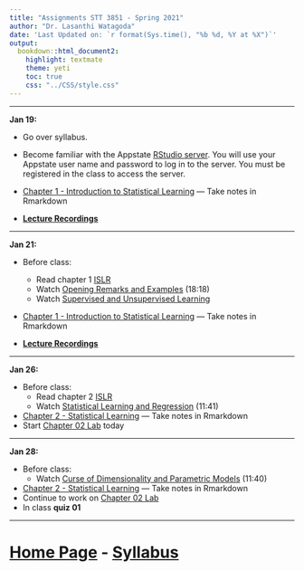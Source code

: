 ```yaml
---
title: "Assignments STT 3851 - Spring 2021"
author: "Dr. Lasanthi Watagoda"
date: 'Last Updated on: `r format(Sys.time(), "%b %d, %Y at %X")`'
output: 
  bookdown::html_document2: 
    highlight: textmate
    theme: yeti
    toc: true
    css: "../CSS/style.css"
---
```


***

**Jan 19:**

* Go over syllabus.
* Become familiar with the Appstate [RStudio server](https://mathr.math.appstate.edu/). You will use your Appstate user name and password to log in to the server.  You must be registered in the class to access the server.
* [Chapter 1 - Introduction to Statistical Learning](../LectureNotesSp2021/Chapter1.html) --- Take notes in Rmarkdown

* [**Lecture Recordings**](https://appstate.zoom.us/rec/share/TubZpEsgB2_XEgW7lMm-CrGfhLW3qd38Lm-0aSDJxe5TsGZpb03sy6LiVxXMcFQE.u4WtYhrRbq8gLeeQ)


***

<!--
* Sign-up for free accounts on [GitHub](https://github.com) and [Rpubs](https://rpubs.com).
* When you register for a free individual GitHub account, request a [student discount](https://education.github.com) to obtain a few private repositories as well as unlimited public repositories.  Please use something similar to **first_name_last_name** as your username when you register with GitHub.  For example, my username on GitHub is *lasanthiwatagoda*. If you have a popular name such as John Smith, you may need to provide some other distinquishing characteristic in your username.  Please use the same **username** for your account on Rpubs. 
* Once you have a GitHub account, send an email to lasanthi@appstate.edu with a Subject line of **STT3851 - GitHub Username**, and tell me in the body of your email your first name, last name, and your GitHub username.  I will then manually add you as a team member to the repository in the Lasanthi-ASU organization that has your name (**Last_name-First_name**).  This repository will be where you store all of your work for this course.  I will also change your repository to a private repository.

* [Statistics Review](../Rmarkdown/StatReview.html)--- take notes
* Homework: 
    + Read [Getting used to R, RStudio, and R Markdown](https://ismayc.github.io/rbasics-book/)
    
    ```block2
 Most due dates are 5 p.m. Friday for assignments.

```  
-->


**Jan 21:**

* Before class:
    + Read chapter 1 [ISLR](http://www-bcf.usc.edu/~gareth/ISL/ISLR%20Sixth%20Printing.pdf)
    + Watch [Opening Remarks and Examples](https://www.youtube.com/watch?v=2wLfFB_6SKI) (18:18)
    + Watch [Supervised and Unsupervised Learning](https://www.youtube.com/watch?v=LvaTokhYnDw)
  
* [Chapter 1 - Introduction to Statistical Learning](../LectureNotesSp2021/Chapter1.html) --- Take notes in Rmarkdown

* [**Lecture Recordings**](https://appstate.zoom.us/rec/share/mdNgULvakbQHepiCYE7ilNqUhzmfRAHE5Ba9dFZUIcY0AaqzipH1vX1lPdqgzZfy.Try1DYm6otXhZliA)



***

**Jan 26:**

* Before class:
    + Read chapter 2 [ISLR](http://www-bcf.usc.edu/~gareth/ISL/ISLR%20Sixth%20Printing.pdf)
    + Watch [Statistical Learning and Regression](https://www.youtube.com/watch?v=WjyuiK5taS8) (11:41)

* [Chapter 2 - Statistical Learning](../LectureNotesSp2021/Chapter2.html) --- Take notes in Rmarkdown
* Start [Chapter 02 Lab]() today

***
<!--
* Before class:
    + Read/review [Getting used to R, RStudio, and R Markdown](https://ismayc.github.io/rbasics-book/)
    + Read the [Git and GitHub](http://r-pkgs.had.co.nz/git.html) chapter from Hadley Wickham's book [R Packages](http://r-pkgs.had.co.nz/)
    
* Follow the directions from [Happy Git and GitHub for the useR](http://happygitwithr.com/) to [Introduce yourself to Git](http://happygitwithr.com/hello-git.html), [Connect to GitHub](http://happygitwithr.com/push-pull-github.html), and [Cache credentials for HTTPS](http://happygitwithr.com/credential-caching.html).

* Read/review Chapters 1-2 of [bookdown: Authoring Books and Technical Documents with R Markdown](https://bookdown.org/yihui/bookdown/)
-->



**Jan 28:**

<!--* Before class:
    + [Watch Managing Change with RStudio]( https://www.rstudio.com/resources/webinars/rstudio-essentials-webinar-series-managing-change-part-1/) (37 minutes)-->
* Before class:
    + Watch [Curse of Dimensionality and Parametric Models](https://www.youtube.com/watch?v=UvxHOkYQl8g) (11:40)
    
* [Chapter 2 - Statistical Learning](../LectureNotesSp2021/Chapter2.html) --- Take notes in Rmarkdown
* Continue to work on [Chapter 02 Lab]() 
* In class **quiz 01**

***

<!--


**Feb 02:**

* [Chapter 2 - Statistical Learning](../Rmarkdown/StatReview.html) --- Take notes in Rmarkdown
* Continue to work on [Chapter 02 Lab]() 


**Feb 04:**

* Before class:
    + Watch [Assessing Model Accuracy and Bias-Variance Trade-off](https://www.youtube.com/watch?v=VusKAosxxyk) (10:04)

* [Chapter 2 - Statistical Learning](../Rmarkdown/StatReview.html) --- Take notes in Rmarkdown
* Continue to work on [Chapter 02 Lab]() 
* In class **quiz 03**

**Feb 9:**

* [Chapter 2 - Statistical Learning](../Rmarkdown/StatReview.html) --- Take notes in Rmarkdown
* [Chapter 02 Lab]() due


**Feb 11:**




**Feb 12:**

* Before class:
    + Refer to [_bookdown: Authoring Books and Technical Documents with R Markdown_](https://bookdown.org/yihui/bookdown/) as needed
* [Bias-Variance Trade-Off](../Rmarkdown/BiasVariance.pdf)
* [K-Nearest Neighbors Algorithm](../2-13-18/KNN.html)
* [Chapter 02 Lab](../Rmarkdown/Fall2019/Chapter_2_Lab.html)
* In class **quiz 04**

**Feb 14:**

* Chapter 02 Lab




**Feb 19:**

* Before class:
    + Read pages 59-82 of [ISLR](http://www-bcf.usc.edu/~gareth/ISL/ISLR%20Sixth%20Printing.pdf)
    + Watch [Simple Linear Regression and Confidence Intervals](https://www.youtube.com/watch?v=PsE9UqoWtS4) (13:01)
    + Watch [Hypothesis Testing ](https://www.youtube.com/watch?v=J6AdoiNUyWI) (8:24)
    + Watch [Multiple Linear Regression and Interpreting Regression Coefficients ](https://www.youtube.com/watch?v=1hbCJyM9ccs) (15:38)
<!--* Discuss [Chapter 2 and 3 material](../Rmarkdown/Chap2Slides.html)

* Lecture - Chapter 03 (3.1, 3.2)

* In class **quiz 05**
```block
**Lab 01**

* Start: Reproduce [Writing Assignment](../Rmarkdown/WritingAssignment.html).  

* Submit your html file to github **Lab 1** folder, no later than 5 pm Feb 21.

```





**Feb 21:**

* Before class:
    + Read pages 82-120 [ISLR](http://www-bcf.usc.edu/~gareth/ISL/ISLR%20Sixth%20Printing.pdf)
    + Watch [Model Selection and Qualitative Predictors](https://www.youtube.com/watch?v=3T6RXmIHbJ4) (14:51)
    + Watch [Interactions and Nonlinearity](https://www.youtube.com/watch?v=IFzVxLv0TKQ) (14:16)
    + Watch [Lab: Linear Regression](https://www.youtube.com/watch?v=5ONFqIk3RFg) (22:10)
* Lecture - Chapter 03  - Take Notes

* [Download this `textbooks.bib` file](../Rmarkdown/Fall2019/textbooks.bib)

**Feb 26:**

* Lecture - Chapter 03  - Take Notes

```block
**Lab 02**

* Start: Reproduce [Lab: Linear Regression](../Rmarkdown/LabChap3.html).  

* Submit your html file to github **Lab 2** folder, no later than 5 pm Mar 17.

```

**Feb 28:**

* Lecture - Chapter 03  - Take Notes



**~~Mar 04 - Mar 08:~~ ** **No Class - Spring Break**

**Mar 12:**

* In class **quiz 06**


* Lecture - Chapter 03  - Take Notes
<!--* [Work on Project 1](../Rmarkdown/DirectionsMHP.html)-->
<!--* [Code for class notes](../Rmarkdown/BodyTemperatures.html)


**Mar 14:**

* Lecture - Chapter 03 - Take Notes
* [Chapter 3 Applied Problems](../3-15-18/ch3_applied.pdf)




**Mar 19:**



```block

**Project 01**

* [Start Project 1](http://www.amstat.org/publications/jse/v16n2/datasets.pardoe.html) - Read the hyperlinked paper. 
* [Directions for the complete project 1](../Rmarkdown/DirectionsMHP2018.html). 
* The data set can be downloaded from http://www.amstat.org/publications/jse/datasets/homes76.dat.txt, while the code book is available from http://www.amstat.org/publications/jse/datasets/homes76.txt

* Submit your html file to github **Project 01** folder, no later than 5 pm April 3rd.
```


**Mar 21:**

* Exam 1

**Mar 26:**

* In class **quiz 07**

* Before class:
    + Read chapter 5 [ISLR](http://www-bcf.usc.edu/~gareth/ISL/ISLR%20Sixth%20Printing.pdf)
    + Watch [Estimating Prediction Error and Validation Set Approach](https://www.youtube.com/watch?v=_2ij6eaaSl0) (14:01)
    + Watch [K-fold Cross-Validation](https://www.youtube.com/watch?v=nZAM5OXrktY) (13:33)
    + Watch [Cross-Validation: The Right and Wrong Ways](https://www.youtube.com/watch?v=S06JpVoNaA0) (10:07)
    
    + Watch [Lab: Cross-Validation](https://www.youtube.com/watch?v=6dSXlqHAoMk) (11:21)


* Lecture - Chapter 05 - Take Notes

<!-- * Start Project #1. Commit your final changes for Project 1 to your private repository and email the instructor your SHA prior to 10am April 05, 2018.  Use the subject line "Project 1-STT3851-Last_name First_name-SHA#" in your email. 





**Mar 28:**



* Lecture - Chapter 06 - Take Notes
<!-- [Finish Cross-Validation Hand Out](../Rmarkdown/Cross-ValidationInClassHO.html)

* Complete [Reproduce _Lab: Cross-Validation_](../Rmarkdown/LabCrossValidation.html).  Submit your html file  no later than 5 pm April 05th.





**Apr 2:**

* Before class:
    + Watch [Estimating Test Error Using Mallow’s Cp, AIC, BIC, Adjusted R-squared](https://www.youtube.com/watch?v=LkifE44myLc) (14:06)
    + Watch [Estimating Test Error Using Cross-Validation](https://www.youtube.com/watch?v=3p9JNaJCOb4) (8:43)
* [Notes on Credit Problem](../Rmarkdown/CreditProblemMore.html)
<!--* Commit your final changes for Project 1 to your private repository and email the instructor your SHA prior to 10am April 05, 2018.  Use the subject line "Project 1-STT3851-Last_name First_name-SHA#" in your email.


* Lecture - Chapter 06 - Take Notes
* In class **quiz 08**

<!--* Start Project 2 
* [Example Template Directory](https://github.com/STAT-ATA-ASU/STT3851Spring2016/blob/gh-pages/BDbetaTemplate)
* Use the [housedata.csv](https://github.com/STAT-ATA-ASU/STT3851Spring2016/raw/gh-pages/Data/housedata.csv) file - See [King County Housing Data](../Rmarkdown/KingCounty.html) 




**Apr 4:**

```block
**Lab 03**

* Start: [Reproduce _Lab: Cross-Validation_](../Rmarkdown/LabCrossValidation.html)  

* Submit your html file to github **Lab 3** folder, no later than 5 pm Apr 11.

```

* Before class:
    + Watch [Linear Model Selection and Best Subset Selection](https://www.youtube.com/watch?v=91si52nk3LA) (13:44)
    + [Forward Stepwise Selection](https://www.youtube.com/watch?v=nLpJd_iKmrE) (12:26)
    + [Backward Stepwise Selection ](https://www.youtube.com/watch?v=NJhMSpI2Uj8) (5:26)


* Lecture - Chapter 06 - Take Notes



**Apr 9:**

* Before class:

    + Watch [Shrinkage Methods and Ridge Regression](https://www.youtube.com/watch?v=cSKzqb0EKS0) (12:37)
    + Watch [The Lasso](https://www.youtube.com/watch?v=A5I1G1MfUmA) (15:21)
    + Watch [Tuning Parameter Selection for Ridge Regression and Lasso](https://www.youtube.com/watch?v=xMKVUstjXBE) (5:27)


* Lecture - Chapter 06 - Take Notes

* In class **quiz 09**


**Apr 11:**

* Before class review [Book Down](https://bookdown.org/yihui/bookdown/)
* Before class 
    + Watch [Dimension Reduction](https://www.youtube.com/watch?v=QlyROnAjnEk) (4:45)
    + Watch [Principal Components Regression and Partial Least Squares ](https://www.youtube.com/watch?v=eYxwWGJcOfw) (15:48)
   
   
* Lecture - Chapter 06 - Take Notes




**Apr 16:**

* Before class
    + Watch [Lab: Best Subset Selection](https://www.youtube.com/watch?v=3kwdDGnV8MM) (10:36)
    + Watch [Lab: Forward Stepwise Selection and Model Selection Using Validation Set](https://www.youtube.com/watch?v=mv-vdysZIb4) (10:32)
    + Watch [Lab: Model Selection Using Cross-Validation](https://www.youtube.com/watch?v=F8MMHCCoALU) (5:32)
    + Watch [Lab: Ridge Regression and Lasso ](https://www.youtube.com/watch?v=1REe3qSotx8) (16:34)
    
* Lecture - Chapter 06 - Take Notes



**Apr 18:**

```block

**Project 02**

* Project 2: [Start Here](../Rmarkdown/Project2.html)

* Submit your html file to github **Project 02** folder, no later than 5 pm Apr 30.
```



**~~Apr 22-23:~~ No Class - State Holidays**

**Apr 25:**

* Lecture - Chapter 06 - Take Notes  
* In class **quiz 10**
* Work on Project 2



**Apr 30:**

* Exam 2

* Turn in Project 2 - NLT May 02, 10 am
* Make sure a single `.Rmd` with the sections outlined in the [Example Paper](../BDbetaTemplate/TemplateBookDown.html) is in your `Project2` directory under your private course repository.
* Send an email to the instructor using a subject of "House Data Predictions" with an attached vector (csv file) of your predictions using the data set `housedataTEST.csv`.  Note: your vector should contain 4229 predictions. 

* [Project 2 Leaderboard](../StudentPredictions2018ForWeb/TestError.html)


**May 2:**

* Reading Day




* [data file 1](SMELTPOT.txt)
* [data file 2](STREETVN.txt)

-->

# [Home Page](http://Lasanthi-ASU.github.io/STT3851ClassRepo/) - [Syllabus](https://lasanthi-asu.github.io/STT3851ClassRepo/Syllabus/STT3851Spring2021Syllabus.html) {-}  



